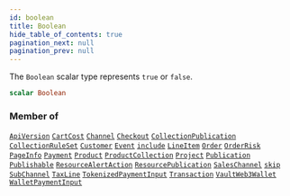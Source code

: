 ```yaml
---
id: boolean
title: Boolean
hide_table_of_contents: true
pagination_next: null
pagination_prev: null
---
```








The `Boolean` scalar type represents `true` or `false`.

```graphql
scalar Boolean
```




### Member of

[`ApiVersion`](/objects/api-version)  <Badge class="secondary" text="object"/><Bullet />[`CartCost`](/objects/cart-cost)  <Badge class="secondary" text="object"/><Bullet />[`Channel`](/interfaces/channel)  <Badge class="secondary" text="interface"/><Bullet />[`Checkout`](/objects/checkout)  <Badge class="secondary" text="object"/><Bullet />[`CollectionPublication`](/objects/collection-publication)  <Badge class="secondary" text="object"/><Bullet />[`CollectionRuleSet`](/objects/collection-rule-set)  <Badge class="secondary" text="object"/><Bullet />[`Customer`](/objects/customer)  <Badge class="secondary" text="object"/><Bullet />[`Event`](/interfaces/event)  <Badge class="secondary" text="interface"/><Bullet />[`include`](/directives/include)  <Badge class="secondary" text="directive"/><Bullet />[`LineItem`](/objects/line-item)  <Badge class="secondary" text="object"/><Bullet />[`Order`](/objects/order)  <Badge class="secondary" text="object"/><Bullet />[`OrderRisk`](/objects/order-risk)  <Badge class="secondary" text="object"/><Bullet />[`PageInfo`](/objects/page-info)  <Badge class="secondary" text="object"/><Bullet />[`Payment`](/objects/payment)  <Badge class="secondary" text="object"/><Bullet />[`Product`](/objects/product)  <Badge class="secondary" text="object"/><Bullet />[`ProductCollection`](/objects/product-collection)  <Badge class="secondary" text="object"/><Bullet />[`Project`](/objects/project)  <Badge class="secondary" text="object"/><Bullet />[`Publication`](/objects/publication)  <Badge class="secondary" text="object"/><Bullet />[`Publishable`](/interfaces/publishable)  <Badge class="secondary" text="interface"/><Bullet />[`ResourceAlertAction`](/objects/resource-alert-action)  <Badge class="secondary" text="object"/><Bullet />[`ResourcePublication`](/objects/resource-publication)  <Badge class="secondary" text="object"/><Bullet />[`SalesChannel`](/objects/sales-channel)  <Badge class="secondary" text="object"/><Bullet />[`skip`](/directives/skip)  <Badge class="secondary" text="directive"/><Bullet />[`SubChannel`](/objects/sub-channel)  <Badge class="secondary" text="object"/><Bullet />[`TaxLine`](/objects/tax-line)  <Badge class="secondary" text="object"/><Bullet />[`TokenizedPaymentInput`](/inputs/tokenized-payment-input)  <Badge class="secondary" text="input"/><Bullet />[`Transaction`](/objects/transaction)  <Badge class="secondary" text="object"/><Bullet />[`VaultWeb3Wallet`](/objects/vault-web-3-wallet)  <Badge class="secondary" text="object"/><Bullet />[`WalletPaymentInput`](/inputs/wallet-payment-input)  <Badge class="secondary" text="input"/>



